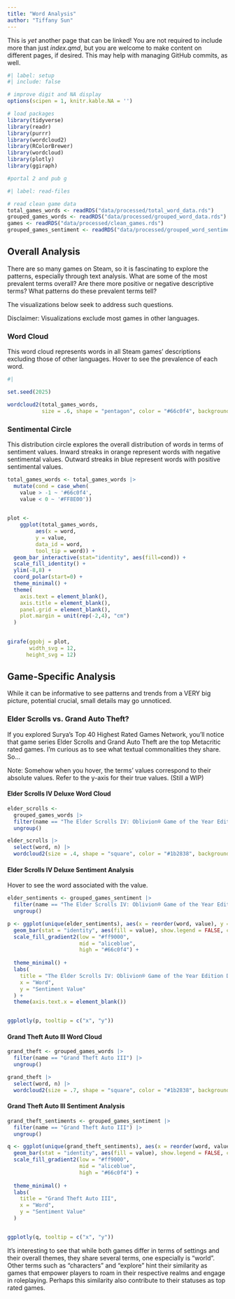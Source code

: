 ```yaml
---
title: "Word Analysis"
author: "Tiffany Sun"
---
```


This is *yet* another page that can be linked! You are not required to include more than just *index.qmd*, but you are welcome to make content on different pages, if desired. This may help with managing GitHub commits, as well. 


```r
#| label: setup
#| include: false

# improve digit and NA display 
options(scipen = 1, knitr.kable.NA = '')

# load packages
library(tidyverse)
library(readr)
library(purrr)
library(wordcloud2)
library(RColorBrewer)
library(wordcloud)
library(plotly)
library(ggiraph)

#portal 2 and pub g 
```

```r
#| label: read-files

# read clean game data 
total_games_words <- readRDS("data/processed/total_word_data.rds")
grouped_games_words <- readRDS("data/processed/grouped_word_data.rds")
games <- readRDS("data/processed/clean_games.rds")
grouped_games_sentiment <- readRDS("data/processed/grouped_word_sentiment_data.rds")

```


## Overall Analysis

There are so many games on Steam, so it is fascinating to explore the patterns, especially through text analysis. What are some of the most prevalent terms overall? Are there more positive or negative descriptive terms? What patterns do these prevalent terms tell? 

The visualizations below seek to address such questions. 

::: {.callout-note}
Disclaimer: Visualizations exclude most games in other languages. 
:::

::: {.panel-tabset}

### Word Cloud
This word cloud represents words in all Steam games' descriptions excluding those of other languages. Hover to see the prevalence of each word. 

```r
#| 

set.seed(2025)

wordcloud2(total_games_words, 
           size = .6, shape = "pentagon", color = "#66c0f4", backgroundColor = "white", fontFamily = 'SegoeUI', fontWeight = 'normal')

```

### Sentimental Circle
This distribution circle explores the overall distribution of words in terms of sentiment values. Inward streaks in orange represent words with negative sentimental values. Outward streaks in blue represent words with positive sentimental values. 

```r

total_games_words <- total_games_words |>
  mutate(cond = case_when(
    value > -1 ~ '#66c0f4',
    value < 0 ~ '#FF8E00'))
    

plot <-
    ggplot(total_games_words, 
         aes(x = word, 
         y = value, 
         data_id = word, 
         tool_tip = word)) +
  geom_bar_interactive(stat="identity", aes(fill=cond)) +
  scale_fill_identity() +
  ylim(-8,8) +
  coord_polar(start=0) +
  theme_minimal() +
  theme(
    axis.text = element_blank(),
    axis.title = element_blank(),
    panel.grid = element_blank(),
    plot.margin = unit(rep(-2,4), "cm")
  )
  

girafe(ggobj = plot,
       width_svg = 12,
      height_svg = 12)

```

:::

## Game-Specific Analysis 
While it can be informative to see patterns and trends from a VERY big picture, potential crucial, small details may go unnoticed. 

### Elder Scrolls vs. Grand Auto Theft?
If you explored Surya's Top 40 Highest Rated Games Network, you'll notice that game series Elder Scrolls and Grand Auto Theft are the top Metacritic rated games. I'm curious as to see what textual commonalities they share. So...

Note: Somehow when you hover, the terms' values correspond to their absolute values. Refer to the y-axis for their true values. (Still a WIP)

::: {.panel-tabset}

#### Elder Scrolls IV Deluxe Word Cloud

```r
elder_scrolls <- 
  grouped_games_words |>
  filter(name == "The Elder Scrolls IV: Oblivion® Game of the Year Edition Deluxe") |>
  ungroup() 

elder_scrolls |>
  select(word, n) |>
  wordcloud2(size = .4, shape = "square", color = "#1b2838", backgroundColor = "white", fontFamily = 'SegoeUI', fontWeight = 'normal')

```

#### Elder Scrolls IV Deluxe Sentiment Analysis
Hover to see the word associated with the value. 

```R
elder_sentiments <- grouped_games_sentiment |>
  filter(name == "The Elder Scrolls IV: Oblivion® Game of the Year Edition Deluxe") |>
  ungroup() 

p <- ggplot(unique(elder_sentiments), aes(x = reorder(word, value), y = value)) + 
  geom_bar(stat = "identity", aes(fill = value), show.legend = FALSE, color = "darkgrey") +
  scale_fill_gradient2(low = "#ff9000",
                       mid = "aliceblue",
                       high = "#66c0f4") +
  
  theme_minimal() +
  labs(
    title = "The Elder Scrolls IV: Oblivion® Game of the Year Edition Deluxe",
    x = "Word",
    y = "Sentiment Value"
  ) + 
  theme(axis.text.x = element_blank())


ggplotly(p, tooltip = c("x", "y"))
```

:::


::: {.panel-tabset}
#### Grand Theft Auto III Word Cloud

```r
grand_theft <- grouped_games_words |>
  filter(name == "Grand Theft Auto III") |>
  ungroup() 

grand_theft |>
  select(word, n) |>
  wordcloud2(size = .7, shape = "square", color = "#1b2838", backgroundColor = "white", fontFamily = 'SegoeUI', fontWeight = 'normal')

```

#### Grand Theft Auto III Sentiment Analysis
```R
grand_theft_sentiments <- grouped_games_sentiment |>
  filter(name == "Grand Theft Auto III") |>
  ungroup() 

q <- ggplot(unique(grand_theft_sentiments), aes(x = reorder(word, value), y = value)) + 
  geom_bar(stat = "identity", aes(fill = value), show.legend = FALSE, color = "darkgrey") +
  scale_fill_gradient2(low = "#ff9000",
                       mid = "aliceblue",
                       high = "#66c0f4") +
  
  theme_minimal() +
  labs(
    title = "Grand Theft Auto III",
    x = "Word",
    y = "Sentiment Value"
  )


ggplotly(q, tooltip = c("x", "y"))
```
:::

It's interesting to see that while both games differ in terms of settings and their overall themes, they share several terms, one especially is "world". Other terms such as "characters" and "explore" hint their similarity as games that empower players to roam in their respective realms and engage in roleplaying. Perhaps this similarity also contribute to their statuses as top rated games. 




